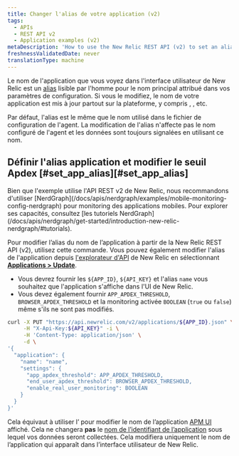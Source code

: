 ```yaml
---
title: Changer l'alias de votre application (v2)
tags:
  - APIs
  - REST API v2
  - Application examples (v2)
metaDescription: 'How to use the New Relic REST API (v2) to set an alias for your application, in lieu of the primary app name set in the agent configuration.'
freshnessValidatedDate: never
translationType: machine
---
```


Le nom de l&apos;application que vous voyez dans l&apos;interface utilisateur de New Relic est un [alias](/docs/agents/manage-apm-agents/app-naming/rename-your-application#app-alias) lisible par l&apos;homme pour le nom principal attribué dans vos paramètres de configuration. Si vous le modifiez, le nom de votre application est mis à jour partout sur la plateforme, y compris <InlinePopover type="apm" />, <InlinePopover type="browser" />, etc.

Par défaut, l&apos;alias est le même que le nom utilisé dans le fichier de configuration de l&apos;agent. La modification de l&apos;alias n&apos;affecte pas le nom configuré de l&apos;agent et les données sont toujours signalées en utilisant ce nom.

## Définir l&apos;alias application et modifier le seuil Apdex [#set\_app\_alias][#set_app_alias]

<Callout variant="important">
  Bien que l&apos;exemple utilise l&apos;API REST v2 de New Relic, nous recommandons d&apos;utiliser [NerdGraph](/docs/apis/nerdgraph/examples/mobile-monitoring-config-nerdgraph) pour monitoring des applications mobiles. Pour explorer ses capacités, consultez [les tutoriels NerdGraph](/docs/apis/nerdgraph/get-started/introduction-new-relic-nerdgraph/#tutorials).
</Callout>

Pour modifier l’alias du nom de l’application à partir de la New Relic REST API (v2), utilisez cette commande. Vous pouvez également modifier l&apos;alias de l&apos;application depuis [l&apos;explorateur d&apos;API](/docs/apis/rest-api-v2/api-explorer-v2/getting-started-new-relics-api-explorer) de New Relic en sélectionnant [<DNT>**Applications &gt; Update**</DNT>](https://rpm.newrelic.com/api/explore/applications/update).

* Vous devrez fournir les `${APP_ID}`, `${API_KEY}` et l&apos;alias `name` vous souhaitez que l&apos;application s&apos;affiche dans l&apos;UI de New Relic.
* Vous devez également fournir `APP_APDEX_THRESHOLD`, `BROWSER_APDEX_THRESHOLD` et la monitoring activée `BOOLEAN` (`true` ou `false`) même s&apos;ils ne sont pas modifiés.

```bash
curl -X PUT "https://api.newrelic.com/v2/applications/${APP_ID}.json" \
     -H "X-Api-Key:${API_KEY}" -i \
     -H 'Content-Type: application/json' \
     -d \
'{
  "application": {
    "name": "name",
    "settings": {
      "app_apdex_threshold": APP_APDEX_THRESHOLD,
      "end_user_apdex_threshold": BROWSER_APDEX_THRESHOLD,
      "enable_real_user_monitoring": BOOLEAN
    }
  }
}'
```

Cela équivaut à utiliser l’ pour modifier le nom de l’application [APM UI](/docs/agents/manage-apm-agents/app-naming/rename-your-application) affiché. Cela ne changera **pas** le [nom de l’identifiant de l’application](/docs/agents/manage-apm-agents/app-naming/rename-your-application#app-identifier) sous lequel vos données seront collectées. Cela modifiera uniquement le nom de l’application qui apparaît dans l’interface utilisateur de New Relic.